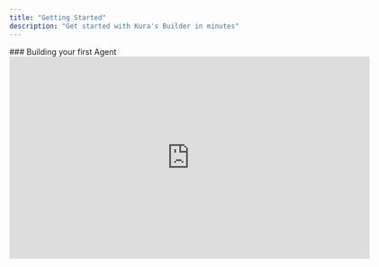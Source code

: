 ```yaml
---
title: "Getting Started"
description: "Get started with Kura's Builder in minutes"
---
```


<Tabs>
  <Tab title="Video Tutorial">
    ### Building your first Agent
    <iframe
      width="640"
      height="360"
      src="https://www.loom.com/embed/faf74c5a5df44d4eb33e4587182ed555"
      frameBorder="0"
      allowFullScreen
    />
    ### Productionizing your Agent
    <iframe
      width="640"
      height="360"
      src="https://www.loom.com/embed/c416703ff2a44bfea6f2dd933d1831d8"
      frameBorder="0"
      allowFullScreen
    />
  </Tab>
</Tabs>
